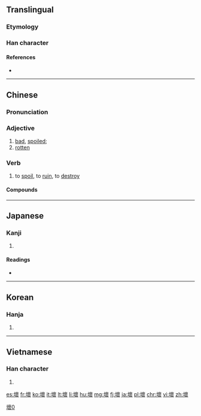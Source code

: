 {{also|坏|壊}}
==Translingual==
{{ja-forms|[[壊]]|[[坏]]|壞}}

===Etymology===
{{Han compound|土|褱|c1=s|c2=p|t1=earth|ls=psc}}

===Han character===
{{Han char|rn=32|rad=土|as=16|sn=19|four=4413<sub>2</sub>|canj=土卜田女 (GYWV)|ids=⿰[[土]][[褱]]}}

====References====
* {{Han ref|kx=0242.030|dkj=05590|dj=0481.270|hdz=10500.020|uh=58DE|ud=22750|bh=C361|bd=50017}}

----

==Chinese==
{{zh-forms|s=坏}}

===Pronunciation===
{{zh-pron
|m=huài
|c=waai6
|h=pfs=fái
|mn=hāi
|w=3hhua
|mc=y
|oc=y
|cat=a,v
}}

===Adjective===
{{zh-adj}}

# [[bad]], [[spoiled]];
# [[rotten]]

===Verb===
{{zh-verb}}

# to [[spoil]], to [[ruin]], to [[destroy]]

====Compounds====
{{der5
| {{zh-l|壞包兒}}
| {{zh-l|壞腸子}}
| {{zh-l|壞處}}
| {{zh-l|壞蛋}}
| {{zh-l|壞東西}}
| {{zh-l|壞分子}}
| {{zh-l|壞話}}
| {{zh-l|壞人}}
| {{zh-l|壞事}}
| {{zh-l|壞水}}
| {{zh-l|壞死}}
| {{zh-l|壞小子}}
| {{zh-l|壞心眼兒}}
| {{zh-l|壞血病}}
| {{zh-l|壞賬}}
| {{zh-l|壞主意}}
}}

{{zh-cat|Beginning}}

----

==Japanese==

===Kanji===
{{ja-kanji|grade=|rs=土16|style=ky|shin=壊}}

# {{defn|lang=ja|sort=土16}}

====Readings====
* {{ja-readings|on=[[かい]] (kai), [[え]] (e)|kun=[[こわす]] (kowasu)}}

----

==Korean==

===Hanja===
{{ko-hanja|hangeul=[[괴]], [[회]]|mr=koe, hoe}}

# {{defn|lang=ko|sort=土16}}

----

==Vietnamese==

===Han character===
{{vi-hantu|[[hoại]], [[hoải]], [[hoai]]|rs=土16}}

# {{defn|lang=vi|sort=土16}}

[[Category:CJKV characters simplified differently in Japan and China|壞0]]

[[es:壞]]
[[fr:壞]]
[[ko:壞]]
[[it:壞]]
[[lt:壞]]
[[li:壞]]
[[hu:壞]]
[[mg:壞]]
[[fj:壞]]
[[ja:壞]]
[[pl:壞]]
[[chr:壞]]
[[vi:壞]]
[[zh:壞]]